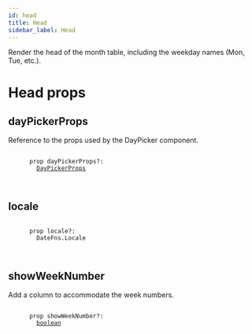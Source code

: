 ```yaml
---
id: head
title: Head
sidebar_label: Head
---
```

<a id="docs"></a> 

Render the head of the month table, including the weekday names (Mon, Tue,
etc.).



<a id="props"></a>

# Head props


## dayPickerProps

Reference to the props used by the DayPicker component.

<div className="docs">
  <div class="syntax">
    <code>
      <span class="syntax-keyword">prop</span> <span class="syntax-identifier">dayPickerProps</span>?: <span class="syntax-symbol-ref">
        <a href="./types#daypickerprops">DayPickerProps</a>
      </span>
    </code>
  </div>
</div>




## locale



<div className="docs">
  <div class="syntax">
    <code>
      <span class="syntax-keyword">prop</span> <span class="syntax-identifier">locale</span>?: <span class="syntax-symbol-ref">
        DateFns.Locale
      </span>
    </code>
  </div>
</div>




## showWeekNumber

Add a column to accommodate the week numbers.

<div className="docs">
  <div class="syntax">
    <code>
      <span class="syntax-keyword">prop</span> <span class="syntax-identifier">showWeekNumber</span>?: <span class="syntax-symbol-ref">
        <a href="https://developer.mozilla.org/en-US/docs/Web/JavaScript/Reference/Global_Objects/boolean">boolean</a>
      </span>
    </code>
  </div>
</div>



